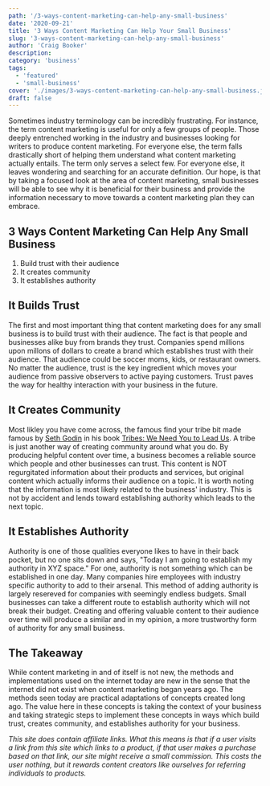 ```yaml
---
path: '/3-ways-content-marketing-can-help-any-small-business'
date: '2020-09-21'
title: '3 Ways Content Marketing Can Help Your Small Business'
slug: '3-ways-content-marketing-can-help-any-small-business'
author: 'Craig Booker'
description:
category: 'business'
tags:
  - 'featured'
  - 'small-business'
cover: './images/3-ways-content-marketing-can-help-any-small-business.jpg'
draft: false
---
```


Sometimes industry terminology can be incredibly frustrating. For instance, the term content marketing is useful for only a few groups of people. Those deeply entrenched working in the industry and businesses looking for writers to produce content marketing. For everyone else, the term falls drastically short of helping them understand what content marketing actually entails. The term only serves a select few. For everyone else, it leaves wondering and searching for an accurate definition. Our hope, is that by taking a focused look at the area of content marketing, small businesses will be able to see why it is beneficial for their business and provide the information necessary to move towards a content marketing plan they can embrace.

## 3 Ways Content Marketing Can Help Any Small Business

1. Build trust with their audience
2. It creates community
3. It establishes authority

## It Builds Trust

The first and most important thing that content marketing does for any small business is to build trust with their audience. The fact is that people and businesses alike buy from brands they trust. Companies spend millions upon millons of dollars to create a brand which establishes trust with their audience. That audience could be soccer moms, kids, or restaurant owners. No matter the audience, trust is the key ingredient which moves your audience from passive observers to active paying customers. Trust paves the way for healthy interaction with your business in the future.

## It Creates Community

Most likley you have come across, the famous find your tribe bit made famous by [Seth Godin](https://seths.blog/) in his book [Tribes: We Need You to Lead Us](https://amzn.to/2CHEY6r). A tribe is just another way of creating community around what you do. By producing helpful content over time, a business becomes a reliable source which people and other businesses can trust. This content is NOT regurgitated information about their products and services, but original content which actually informs their audience on a topic. It is worth noting that the information is most likely related to the business' industry. This is not by accident and lends toward establishing authority which leads to the next topic.

## It Establishes Authority

Authority is one of those qualities everyone likes to have in their back pocket, but no one sits down and says, "Today I am going to establish my authority in XYZ space." For one, authority is not something which can be established in one day. Many companies hire employees with industry specific authority to add to their arsenal. This method of adding authority is largely resereved for companies with seemingly endless budgets. Small businesses can take a different route to establish authority which will not break their budget. Creating and offering valuable content to their audience over time will produce a similar and in my opinion, a more trustworthy form of authority for any small business.

## The Takeaway

While content marketing in and of itself is not new, the methods and implementations used on the internet today are new in the sense that the internet did not exist when content marketing began years ago. The methods seen today are practical adaptations of concepts created long ago. The value here in these concepts is taking the context of your business and taking strategic steps to implement these concepts in ways which build trust, creates community, and establishes authority for your business.

_This site does contain affiliate links. What this means is that if a user visits a link from this site which links to a product, if that user makes a purchase based on that link, our site might receive a small commission. This costs the user nothing, but it rewards content creators like ourselves for referring individuals to products._
